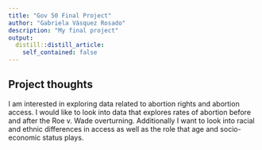 ```yaml
---
title: "Gov 50 Final Project"
author: "Gabriela Vásquez Rosado"
description: "My final project"
output:
  distill::distill_article:
    self_contained: false
---
```




## Project thoughts

I am interested in exploring data related to abortion rights and abortion access. I would like to look into data that explores rates of abortion before and after the Roe v. Wade overturning. Additionally I want to look into racial and ethnic differences in access as well as the role that age and socio-economic status plays.